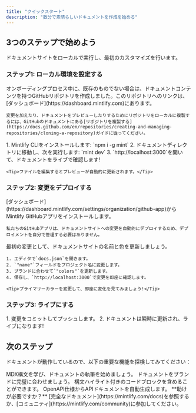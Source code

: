 ```yaml
---
title: "クイックスタート"
description: "数分で素晴らしいドキュメントを作成を始める"
---
```


## 3つのステップで始めよう

ドキュメントサイトをローカルで実行し、最初のカスタマイズを行います。

### ステップ1: ローカル環境を設定する

<AccordionGroup>
  <Accordion icon="copy" title="ローカルにドキュメントを複製する">
    オンボーディングプロセス中に、既存のものでない場合は、ドキュメントコンテンツを持つGitHubリポジトリを作成しました。このリポジトリへのリンクは、[ダッシュボード](https://dashboard.mintlify.com)にあります。
    
    変更を加えたり、ドキュメントをプレビューしたりするためにリポジトリをローカルに複製するには、GitHubのドキュメントにある[リポジトリを複製する](https://docs.github.com/en/repositories/creating-and-managing-repositories/cloning-a-repository)ガイドに従ってください。
  </Accordion>
  <Accordion icon="rectangle-terminal" title="プレビューサーバーを開始する">
    1. Mintlify CLIをインストールします: `npm i -g mint`
    2. ドキュメントディレクトリに移動し、次を実行します: `mint dev`
    3. `http://localhost:3000`を開いて、ドキュメントをライブで確認します!
    
    <Tip>ファイルを編集するとプレビューが自動的に更新されます。</Tip>
  </Accordion>
</AccordionGroup>

### ステップ2: 変更をデプロイする

<AccordionGroup>
  <Accordion icon="github" title="GitHubアプリをインストールする">
    [ダッシュボード](https://dashboard.mintlify.com/settings/organization/github-app)からMintlify GitHubアプリをインストールします。
    
    私たちのGitHubアプリは、ドキュメントサイトへの変更を自動的にデプロイするため、デプロイメントを自分で管理する必要はありません。
</Accordion>
<Accordion icon="palette" title="サイト名と色を更新する">
    最初の変更として、ドキュメントサイトの名前と色を更新しましょう。

    1. エディタで`docs.json`を開きます。
    2. `"name"`フィールドをプロジェクト名に変更します。
    3. ブランドに合わせて`"colors"`を更新します。
    4. 保存し、`http://localhost:3000`で変更を即座に確認します。

    <Tip>プライマリーカラーを変更して、即座に変化を見てみましょう!</Tip>
  </Accordion>
</AccordionGroup>

### ステップ3: ライブにする

<Accordion icon="rocket" title="ドキュメントを公開する">
  1. 変更をコミットしてプッシュします。
  2. ドキュメントは瞬時に更新され、ライブになります!
</Accordion>

## 次のステップ

ドキュメントが動作しているので、以下の重要な機能を探検してみてください：

<CardGroup cols={2}>

<Card title="コンテンツを書く" icon="pen-to-square" href="/essentials/markdown">
  MDX構文を学び、ドキュメントの執筆を始めましょう。
</Card>

<Card title="スタイルをカスタマイズする" icon="palette" href="/essentials/settings">
  ドキュメントをブランドに完璧に合わせましょう。
</Card>

<Card title="コード例を追加する" icon="square-code" href="/essentials/code">
  構文ハイライト付きのコードブロックを含めることができます。
</Card>

<Card title="APIドキュメント" icon="code" href="/api-reference/introduction">
  OpenAPI仕様からAPIドキュメントを自動生成します。
</Card>

</CardGroup>

<Note>
  **助けが必要ですか？** [完全なドキュメント](https://mintlify.com/docs)を参照するか、[コミュニティ](https://mintlify.com/community)に参加してください。
</Note>